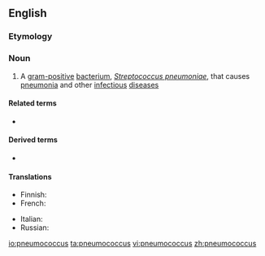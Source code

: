 ==English==

===Etymology===
{{confix|pneumo|coccus|lang=en}}

===Noun===
{{en-noun|pneumococci}}

# A [[gram-positive]] [[bacterium]], ''[[Streptococcus pneumoniae]]'', that causes [[pneumonia]] and other [[infectious]] [[disease]]s

====Related terms====
* {{l|en|coccus}}

====Derived terms====
* {{l|en|pneumococcal}}

====Translations====
{{trans-top|Streptococcus pneumoniae}}
* Finnish: {{t+|fi|pneumokokki}}
* French: {{t+|fr|pneumocoque|m}}
{{trans-mid}}
* Italian: {{t+|it|pneumococco|m}}
* Russian: {{t|ru|пневмоко́кк|m}}
{{trans-bottom}}

[[io:pneumococcus]]
[[ta:pneumococcus]]
[[vi:pneumococcus]]
[[zh:pneumococcus]]
